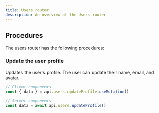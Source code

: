 ```yaml
---
title: Users router
description: An overview of the Users router
---
```


## Procedures

The users router has the following procedures:

### Update the user profile

Updates the user's profile. The user can update their name, email, and avatar.

```typescript
// Client components
const { data } = api.users.updateProfile.useMutation()

// Server components
const data = await api.users.updateProfile()
```
